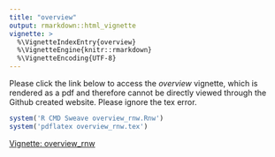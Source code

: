 ```yaml
---
title: "overview"
output: rmarkdown::html_vignette
vignette: >
  %\VignetteIndexEntry{overview}
  %\VignetteEngine{knitr::rmarkdown}
  %\VignetteEncoding{UTF-8}
---
```


Please click the link below to access the *overview* vignette, which is rendered as a pdf and therefore cannot be directly viewed through the Github created website. Please ignore the tex error.

```r
system('R CMD Sweave overview_rnw.Rnw')
system('pdflatex overview_rnw.tex')
```

<!--- <iframe src="overview_rnw.pdf"/> -->

[Vignette: overview_rnw](overview_rnw.pdf){target="_blank"}

<!-- If this continues not to work unless overview.pdf has already been defined, this may be the solution: -->

<!-- https://tex.stackexchange.com/questions/429757/pdflatex-problem-with-rstudio -->

<!-- and -->

<!-- https://stackoverflow.com/questions/33650869/how-can-i-set-the-latex-path-for-sweave-in-r -->

<!-- Although manually specifying something would no longer work if the source code is on someone elses machine... Think I just need to render overview.pdf and ship it with the package. -->
